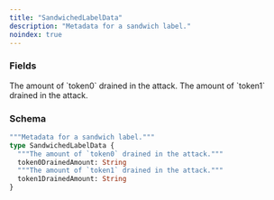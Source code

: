```yaml
---
title: "SandwichedLabelData"
description: "Metadata for a sandwich label."
noindex: true
---
```


### Fields

<ResponseField name="token0DrainedAmount" type="String">
  The amount of `token0` drained in the attack.
</ResponseField>

<ResponseField name="token1DrainedAmount" type="String">
  The amount of `token1` drained in the attack.
</ResponseField>

### Schema


```graphql 
"""Metadata for a sandwich label."""
type SandwichedLabelData {
  """The amount of `token0` drained in the attack."""
  token0DrainedAmount: String
  """The amount of `token1` drained in the attack."""
  token1DrainedAmount: String
}
```
